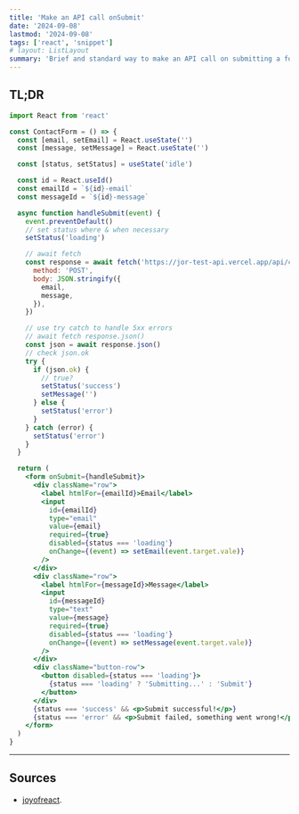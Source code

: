 ```yaml
---
title: 'Make an API call onSubmit'
date: '2024-09-08'
lastmod: '2024-09-08'
tags: ['react', 'snippet']
# layout: ListLayout
summary: 'Brief and standard way to make an API call on submitting a form in React.'
---
```


<TOCInline toc={props.toc} exclude="Overview" />

## TL;DR

```jsx
import React from 'react'

const ContactForm = () => {
  const [email, setEmail] = React.useState('')
  const [message, setMessage] = React.useState('')

  const [status, setStatus] = useState('idle')

  const id = React.useId()
  const emailId = `${id}-email`
  const messageId = `${id}-message`

  async function handleSubmit(event) {
    event.preventDefault()
    // set status where & when necessary
    setStatus('loading')

    // await fetch
    const response = await fetch('https://jor-test-api.vercel.app/api/contact', {
      method: 'POST',
      body: JSON.stringify({
        email,
        message,
      }),
    })

    // use try catch to handle 5xx errors
    // await fetch response.json()
    const json = await response.json()
    // check json.ok
    try {
      if (json.ok) {
        // true?
        setStatus('success')
        setMessage('')
      } else {
        setStatus('error')
      }
    } catch (error) {
      setStatus('error')
    }
  }

  return (
    <form onSubmit={handleSubmit}>
      <div className="row">
        <label htmlFor={emailId}>Email</label>
        <input
          id={emailId}
          type="email"
          value={email}
          required={true}
          disabled={status === 'loading'}
          onChange={(event) => setEmail(event.target.vale)}
        />
      </div>
      <div className="row">
        <label htmlFor={messageId}>Message</label>
        <input
          id={messageId}
          type="text"
          value={message}
          required={true}
          disabled={status === 'loading'}
          onChange={(event) => setMessage(event.target.vale)}
        />
      </div>
      <div className="button-row">
        <button disabled={status === 'loading'}>
          {status === 'loading' ? 'Submitting...' : 'Submit'}
        </button>
      </div>
      {status === 'success' && <p>Submit successful!</p>}
      {status === 'error' && <p>Submit failed, something went wrong!</p>}
    </form>
  )
}
```

---

## Sources

- [joyofreact](https://joyofreact.com).
